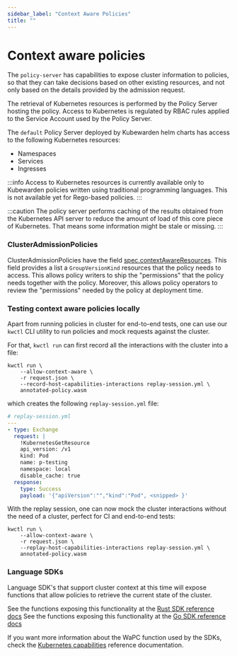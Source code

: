 ```yaml
---
sidebar_label: "Context Aware Policies"
title: ""
---
```



# Context aware policies

The `policy-server` has capabilities to expose cluster information to
policies, so that they can take decisions based on other existing
resources, and not only based on the details provided by the admission request.

The retrieval of Kubernetes resources is performed by the Policy Server hosting the policy.
Access to Kubernetes is regulated by RBAC rules applied to the Service Account used by the Policy Server.

The `default` Policy Server deployed by Kubewarden helm charts has access to the following Kubernetes resources:

* Namespaces
* Services
* Ingresses

:::info
Access to Kubernetes resources is currently available only to Kubewarden policies written using traditional programming languages. This is not available yet for Rego-based policies.
:::

:::caution
The policy server performs caching of the results obtained from the Kubernetes API server to reduce the amount of load of this core piece of Kubernetes.
That means some information might be stale or missing.
:::

### ClusterAdmissionPolicies

ClusterAdmissionPolicies have the field [spec.contextAwareResources](https://doc.crds.dev/github.com/kubewarden/kubewarden-controller/policies.kubewarden.io/ClusterAdmissionPolicy/v1#spec-contextAwareResources). This field provides a list a `GroupVersionKind` resources that the policy needs to access. This allows policy writers to ship the "permissions" that the policy needs together with the policy. Moreover, this allows policy operators to review the "permissions" needed by the policy at deployment time.

### Testing context aware policies locally

Apart from running policies in cluster for end-to-end tests, one can use our `kwctl` CLI utility to run policies and mock requests against the cluster.

For that, `kwctl run` can first record all the interactions with the cluster into a file:

```console
kwctl run \
    --allow-context-aware \
    -r request.json \
    --record-host-capabilities-interactions replay-session.yml \
    annotated-policy.wasm
```

which creates the following `replay-session.yml` file:

```yaml
# replay-session.yml
---
- type: Exchange
  request: |
    !KubernetesGetResource
    api_version: /v1
    kind: Pod
    name: p-testing
    namespace: local
    disable_cache: true
  response:
    type: Success
    payload: '{"apiVersion":"","kind":"Pod", <snipped> }'
```

With the replay session, one can now mock the cluster interactions without the need
of a cluster, perfect for CI and end-to-end tests:

```console
kwctl run \
    --allow-context-aware \
    -r request.json \
    --replay-host-capabilities-interactions replay-session.yml \
    annotated-policy.wasm
``` 

### Language SDKs

Language SDK's that support cluster context at this time will expose
functions that allow policies to retrieve the current state of the
cluster.


<Tabs>
  <TabItem value="rust" label="Rust SDK" default>
  See the functions exposing this functionality at the <a href="https://docs.rs/kubewarden-policy-sdk/0.8.7/kubewarden_policy_sdk">Rust SDK reference docs</a>
  </TabItem>
  <TabItem value="go" label="Go SDK">
  See the functions exposing this functionality at the <a href="https://pkg.go.dev/github.com/kubewarden/policy-sdk-go">Go SDK reference docs</a>
  </TabItem>
</Tabs>

If you want more information about the WaPC function used by the SDKs, check the [Kubernetes capabilities](/docs/writing-policies/spec/host-capabilities/06-kubernetes.md) reference documentation.
